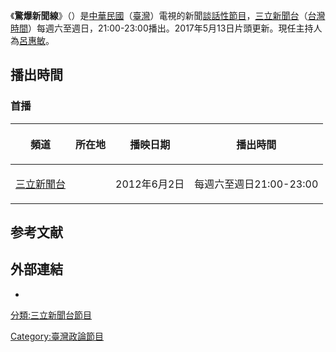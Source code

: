 {{In-progress tvshow}}
{{expand|time=2016-06-12T14:03:30+00:00}}
{{unreferenced|time=2016-06-12T14:03:30+00:00}}
{{Infobox television
| 名稱 = 驚爆新聞線
| 英文名稱 = news line
| 圖片 = 驚爆新聞線.jpg
| 分類 = 新聞談話性節目
| 語言 = [[國語|國語]]
| 字幕 = [[中文|中文]]
| 機位 = 
| 視訊制式 = 
| 每集長 = 2小時（含廣告）
| 集數 = 
| 製作人 = 
| 製作公司 = [[三立新聞台|三立新聞]]部
| 主持 = [[呂惠敏|呂惠敏]]
| 主演 = 各集來賓
| 標語 = 爆內幕 、追真相 、歡迎上線
| 旁白 = 
| 監製 = [[李天怡|李天怡]]
| 國家 = {{ROC-TW}}
| 電視網 = [[三立新聞台|三立新聞台]]
| 播出國家 = {{TWN}}
| 開始 = 2012年6月2日
| 結束 = 至今
| 播出時間 = 週六、週日21:00-23:00
| website =  
}}

《'''驚爆新聞線'''》（{{lang-en|news line}}）是[[中華民國|中華民國]]（[[臺灣|臺灣]]）電視的新聞[[脫口秀|談話性節目]]，[[三立新聞台|三立新聞台]]（[[台灣時間|台灣時間]]）每週六至週日，21:00-23:00播出。2017年5月13日片頭更新。現任主持人為[[呂惠敏|呂惠敏]]。

==播出時間==
===首播===
{| class="wikitable" style="text-align:center"
|- 
!頻道||所在地||播映日期||播出時間
|-
|[[三立新聞台|三立新聞台]]||{{TWN}}||2012年6月2日||每週六至週日21:00-23:00
|}

==参考文献==	
{{reflist}}
==外部連結==
*{{youtube|playlist=PLd5zGth6CDdVTycLILfzIe7TWdQLp0ZIY|驚爆新聞線}}

{{電視節目的變遷
|電視台={{flagicon|ROC}}[[三立新聞台|三立新聞台]]
|播放檔次=星期六至星期日 21:00-23:00
|節目名稱=驚爆新聞線<br/> （2012年6月2日－至今）
|上一節目=
|下一節目=
}}

[[分類:三立新聞台節目|分類:三立新聞台節目]]
[[Category:臺灣政論節目|Category:臺灣政論節目]]